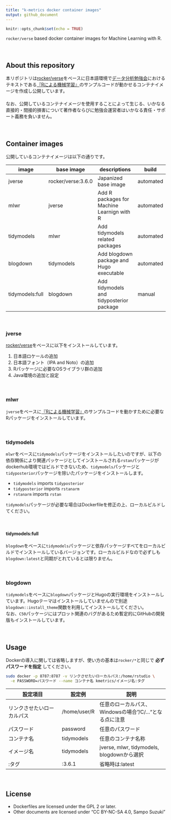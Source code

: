 ```yaml
---
title: "k-metrics docker container images"
output: github_document
---
```


```r
knitr::opts_chunk$set(echo = TRUE)
```

`rocker/verse` based docker container images for Machine Learning with R.

　  

## About this repository
本リポジトリは[rocker/verse](https://hub.docker.com/r/rocker/verse)をベースに日本語環境で[データ分析勉強会](https://sites.google.com/site/kantometrics/2019)におけるテキストである[『Rによる機械学習』](https://www.shoeisha.co.jp/book/detail/9784798145112)のサンプルコードが動かせるコンテナイメージを作成し公開しています。  
　  
なお、公開しているコンテナイメージを使用することによって生じる、いかなる直接的・間接的損害について著作者ならびに勉強会運営者はいかなる責任・サポート義務を負いません。

　  

## Container images
公開しているコンテナイメージは以下の通りです。

image      | base image   | descriptions                               | build
-----------|--------------|--------------------------------------------|-----
jverse     | rocker/verse:3.6.0 | Japanized base image                 | automated
mlwr       | jverse       | Add R packages for Machine Learnign with R | automated
tidymodels | mlwr         | Add tidymodels related packages            | automated
blogdown   | tidymodels   | Add blogdown package and Hugo executable   | automated
tidymodels:full | blogdown | Add tidymodels and tidyposterior package  | manual

　  

### jverse
[rocker/verse](https://hub.docker.com/r/rocker/verse)をベースに以下をインストールしています。

1. 日本語ロケールの追加
1. 日本語フォント（IPA and Noto）の追加
1. Rパッケージに必要なOSライブラリ群の追加
1. Java環境の追加と設定

　  

### mlwr
`jverse`をベースに[『Rによる機械学習』](https://www.shoeisha.co.jp/book/detail/9784798145112)のサンプルコードを動かすために必要なRパッケージをインストールしています。

　  

### tidymodels
`mlwr`をベースに`tidymodels`パッケージをインストールしたいのですが、以下の依存関係により関連パッケージとしてインストールされる`rstan`パッケージがdockerhub環境ではビルドできないため、`tidymodels`パッケージと`tidyposterior`パッケージを除いたパッケージをインストールします。  

* `tidymodels` imports `tidyposterior`  
* `tidyposterior` imports `rstanarm`  
* `rstanarm` imports `rstan`

`tidymodels`パッケージが必要な場合はDockerfileを修正の上、ローカルビルドしてください。

　  

#### tidymodels:full
`blogdown`をベースに`tidymodels`パッケージと依存パッケージすべてをローカルビルドでインストールしているバージョンです。ローカルビルドなので必ずしも`blogdown:latest`と同期がとれているとは限りません。

　  

### blogdown
`tidymodels`をベースに`blogdown`パッケージとHugoの実行環境をインストールしています。Hugoテーマはインストールしていませんので別途`blogdown::install_theme`関数を利用してインストールしてください。  
なお、`C50`パッケージにはプロット関連のバグがあるため暫定的にGitHubの開発版もインストールしています。  

　  

## Usage
Dockerの導入に関しては省略しますが、使い方の基本は`rocker/*`と同じで **必ずパスワードを指定** してください。

```bash
sudo docker -p 8787:8787 -v リンクさせたいローカルパス:/home/rstudio \
  -e PASSWORD=パスワード --name コンテナ名 kmetrics/イメージ名:タグ
```


設定項目                   | 設定例      | 説明
---------------------------|-------------|---------------------------------
リンクさせたいローカルパス | /home/user/R | 任意のローカルパス、Windowsの場合"/C/..."となる点に注意
パスワード                 | password    | 任意のパスワード
コンテナ名                 | tidymodels  | 任意のコンテナ名称
イメージ名                 | tidymodels  | jverse, mlwr, tidymodels, blogdownから選択
:タグ                      | :3.6.1      | 省略時は:latest

　  

## License
* Dockerfiles are licensed under the GPL 2 or later.  
* Other documents are licensed under "CC BY-NC-SA 4.0, Sampo Suzuki" 
